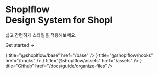 





<div className="home-content">
    <div className="content-container">
        <h1 className="headline">Shoplflow <br className='sm:block hidden'/>Design System for Shopl</h1>
        <p className="subtitle">
            쉽고 간편하게 스타일을 적용해보세요.
        </p>
        <p className="subtitle">
            <Link className={styles.cta} href="/base">Get started <span>→</span></Link>
        </p>
        <Cards>
            <Card
                icon={<ArrowRightIcon />}
                title="@shoplflow/base"
                href="/base"
            />
            <Card
                icon={<ArrowRightIcon />}
                title="@shoplflow/hooks"
                href="/hooks"
            />
            <Card
                icon={<ArrowRightIcon />}
                title="@shoplflow/assets"
                href="/assets"
            />
            <Card
                icon={<GitHubIcon />}
                title="Github"
                href="/docs/guide/organize-files"
            />
        </Cards>
    </div>
    <style jsx>{`
    .content-container {
      display: flex;
        flex-direction: column;
        gap: 2rem;
      max-width: 90rem;
      padding-left: max(env(safe-area-inset-left),1.5rem);
      padding-right: max(env(safe-area-inset-right),1.5rem);
      margin: 0 auto;
    }
    .features-container {
      margin: 8rem 0 0;
      padding: 4rem 0;
      background-color: #f3f4f6;
      border-bottom: 1px solid #e5e7eb;
    }
    .features-container .content-container {
      margin-top: -8rem;
    }
    :global(.dark) .features-container {
      background-color: #000;
      border-bottom: 1px solid rgb(38,38,38);
    }
    .headline {
      display: inline-flex;
      font-size: 3.125rem;
      font-size: min(4.375rem, max(8vw, 2.5rem));
      font-weight: 700;
      font-feature-settings: initial;
      letter-spacing: -.12rem;
      margin-left: -0.2rem;
      margin-top: 3.4rem;
      line-height: 1.1;
      background-image: linear-gradient(146deg,#000,#757a7d);
      -webkit-background-clip: text;
      -webkit-text-fill-color: transparent;
      background-clip: text;
    }
    .subtitle {
      font-size: 1.3rem;
      font-size: min(1.3rem, max(3.5vw, 1.2rem));
      font-feature-settings: initial;
      line-height: 1.6;
    }
`}</style>

</div>


